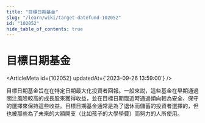 ```yaml
---
title: "目標日期基金"
slug: "/learn/wiki/target-datefund-102052"
id: "102052"
hide_table_of_contents: true
---
```



# 目標日期基金

<ArticleMeta id={102052} updatedAt={'2023-09-26 13:59:00'} />
<div className='border-solid border-b border-t-0 my-4 border-[var(--ifm-color-gray-300)]' />

目標日期基金旨在在特定日期最大化投資者回報。一般來説，這些基金在早期通過關注風險較高的成長股來獲得收益，並在目標日期臨近時通過傾向較為安全、保守的選擇來保持這些收益。目標日期基金通常是為了退休而儲蓄的投資者選擇的，但也被那些為了未來的大額開支（比如孩子的大學學費）而努力的人所使用。
